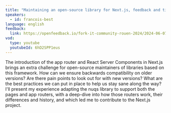 ```yaml
---
title: "Maintaining an open-source library for Next.js, feedback and tips"
speakers:
  - id: francois-best
language: english
feedback:
  link: https://openfeedback.io/fork-it-community-rouen-2024/2024-06-07/1W8YqrpIZMyd0djfkc9U
vod:
  type: youtube
  youtubeId: 6hD2SPP1eus
---
```


The introduction of the app router and React Server Components in Next.js brings an extra challenge for open-source maintainers of libraries based on this framework.
How can we ensure backwards compatibility on older versions? Are there pain points to look out for with new versions? What are the best practices we can put in place to help us stay sane along the way?
I'll present my experience adapting the nuqs library to support both the pages and app routers, with a deep-dive into how those routers work, their differences and history, and which led me to contribute to the Next.js project.
